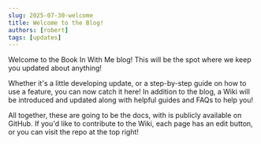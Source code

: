 ```yaml
---
slug: 2025-07-30-welcome
title: Welcome to the Blog!
authors: [robert]
tags: [updates]
---
```


Welcome to the Book In With Me blog! This will be the spot where we keep you updated about anything!

Whether it's a little developing update, or a step-by-step guide on how to use a feature, you can now catch it here! In addition to the blog, a Wiki will be introduced and updated along with helpful guides and FAQs to help you!

<!--- truncate --->

All together, these are going to be the docs, with is publicly available on GitHub. If you'd like to contribute to the Wiki, each page has an edit button, or you can visit the repo at the top right!